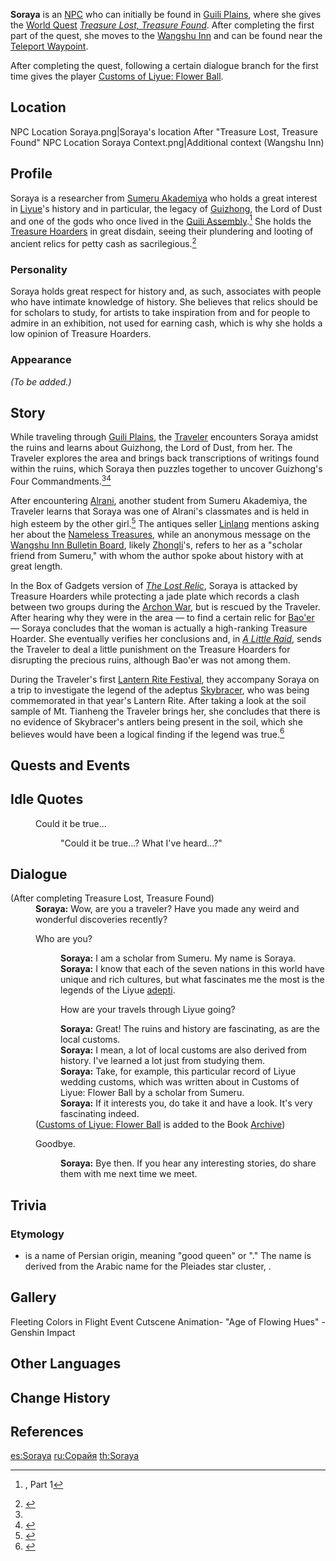 {{Meta
<!-- REMOVE THIS TEMPLATE AFTER ADDING MISSING INFO -->
|missing_NPC_profile  = yes
}}
{{Character Infobox
|image            = NPC Soraya.png
|region           = Liyue
|region2          = Sumeru
|title            = Researcher
|dialoguereward   = {{Card|Customs of Liyue|vol=1}}
|type             = NPC
}}
'''Soraya''' is an [[NPC]] who can initially be found in [[Guili Plains]], where she gives the [[World Quest]] ''[[Treasure Lost, Treasure Found]]''. After completing the first part of the quest, she moves to the [[Wangshu Inn]] and can be found near the [[Teleport Waypoint]].

After completing the quest, following a certain dialogue branch for the first time gives the player [[Customs of Liyue: Flower Ball]].

==Location==
<gallery>
NPC Location Soraya.png|Soraya's location After "Treasure Lost, Treasure Found"
NPC Location Soraya Context.png|Additional context (Wangshu Inn)
</gallery>

==Profile==
<!-- detailed story/lore information goes here -->
{{Quote|I refuse to back down before people who treat history, and its relics, like trash.|Soraya|[[The Lost Relic]]}}
Soraya is a researcher from [[Sumeru Akademiya]] who holds a great interest in [[Liyue]]'s history and in particular, the legacy of [[Guizhong]], the Lord of Dust and one of the gods who once lived in the [[Guili Assembly]].<ref name="TLTF">{{Ref/Quest|Treasure Lost, Treasure Found (Part 1)}}, Part 1</ref> She holds the [[Treasure Hoarders]] in great disdain, seeing their plundering and looting of ancient relics for petty cash as sacrilegious.<ref>{{Ref/Quest|The Lost Relic}}</ref>

===Personality===
Soraya holds great respect for history and, as such, associates with people who have intimate knowledge of history. She believes that relics should be for scholars to study, for artists to take inspiration from and for people to admire in an exhibition, not used for earning cash, which is why she holds a low opinion of Treasure Hoarders.

===Appearance===
''(To be added.)''

==Story==
While traveling through [[Guili Plains]], the [[Traveler]] encounters Soraya amidst the ruins and learns about Guizhong, the Lord of Dust, from her. The Traveler explores the area and brings back transcriptions of writings found within the ruins, which Soraya then puzzles together to uncover Guizhong's Four Commandments.<ref name="TLTF" /><ref>{{Ref/Quest|Treasure Lost, Treasure Found (Part 2)}}</ref>

After encountering [[Alrani]], another student from Sumeru Akademiya, the Traveler learns that Soraya was one of Alrani's classmates and is held in high esteem by the other girl.<ref>{{Ref/Quest|And This Treasure Goes To...}}</ref> The antiques seller [[Linlang]] mentions asking her about the [[Nameless Treasure]]s, while an anonymous message on the [[Wangshu Inn Bulletin Board#Zhongli's Message|Wangshu Inn Bulletin Board]], likely [[Zhongli]]'s, refers to her as a "scholar friend from Sumeru," with whom the author spoke about history with at great length.

In the Box of Gadgets version of ''[[The Lost Relic]]'', Soraya is attacked by Treasure Hoarders while protecting a jade plate which records a clash between two groups during the [[Archon War]], but is rescued by the Traveler. After hearing why they were in the area &mdash; to find a certain relic for [[Bao'er]] &mdash; Soraya concludes that the woman is actually a high-ranking Treasure Hoarder. She eventually verifies her conclusions and, in ''[[A Little Raid]]'', sends the Traveler to deal a little punishment on the Treasure Hoarders for disrupting the precious ruins, although Bao'er was not among them.

During the Traveler's first [[Lantern Rite Festival]], they accompany Soraya on a trip to investigate the legend of the adeptus [[Skybracer]], who was being commemorated in that year's Lantern Rite. After taking a look at the soil sample of Mt. Tianheng the Traveler brings her, she concludes that there is no evidence of Skybracer's antlers being present in the soil, which she believes would have been a logical finding if the legend was true.<ref>{{Ref/Quest|When Scholar and Legends Meet}}</ref>

==Quests and Events==
{{Quests and Events
|The Lost Relic = Box of Gadgets version
}}

==Idle Quotes==
{{Dialogue start}}
: {{DIcon|Idle}} Could it be true...
:: {{A|VO Soraya 01.ogg}} "Could it be true...? What I've heard...?"
{{Dialogue end}}

==Dialogue==
{{Dialogue start}}
;(After completing Treasure Lost, Treasure Found)
:'''Soraya:''' Wow, are you a traveler? Have you made any weird and wonderful discoveries recently?
:{{DIcon}} Who are you?
::'''Soraya:''' I am a scholar from Sumeru. My name is Soraya.
::'''Soraya:''' I know that each of the seven nations in this world have unique and rich cultures, but what fascinates me the most is the legends of the Liyue [[adepti]].
::{{DIcon|Reward}} How are your travels through Liyue going?
::'''Soraya:''' Great! The ruins and history are fascinating, as are the local customs.
::'''Soraya:''' I mean, a lot of local customs are also derived from history. I've learned a lot just from studying them.
::'''Soraya:''' Take, for example, this particular record of Liyue wedding customs, which was written about in Customs of Liyue: Flower Ball by a scholar from Sumeru.
::'''Soraya:''' If it interests you, do take it and have a look. It's very fascinating indeed.
:;([[Customs of Liyue: Flower Ball]] is added to the Book [[Archive]])
:{{DIcon}} Goodbye.
::'''Soraya:''' Bye then. If you hear any interesting stories, do share them with me next time we meet.
{{Dialogue end}}

==Trivia==
===Etymology===
* {{Lang|{{wt|Soraya||English}}|fa=ثریا|fa_rm=Sorayyâ}} is a name of Persian origin, meaning "good queen" or "{{w|Pleiades}}." The name is derived from the Arabic name for the Pleiades star cluster, {{lang|mini=1|ar=ثريّة|ar_rm=Thurayya}}.

==Gallery==
<gallery>
Fleeting Colors in Flight Event Cutscene Animation- "Age of Flowing Hues" - Genshin Impact
</gallery>

==Other Languages==
{{Other Languages
|default_hidden = 1
|en      = Soraya
|zhs     = 索拉雅
|zhs_rm  = Suǒlāyǎ
|zht     = 索拉雅
|zht_rm  = Suǒlāyǎ
|ja      = ソラヤー
|ja_rm   = Sorayaa
|ko      = 소라야
|ko_rm   = Soraya
|es      = Soraya
|fr      = Soraya
|ru      = Сорайя
|th      = Soraya
|vi      = Soraya
|de      = Soraya
|id      = Soraya
|pt      = Soraya
|tr      = Soraya
|it      = Soraya
}}

==Change History==
{{Change History|1.0}}

==References==
{{Reflist}}

[[es:Soraya]]
[[ru:Сорайя]]
[[th:Soraya]]